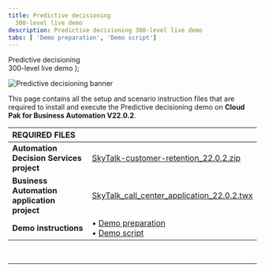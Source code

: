 ```yaml
---
title: Predictive decisioning
  300-level live demo
description: Predictive decisioning 300-level live demo
tabs: [ 'Demo preparation', 'Demo script']
---
```


  <span>
    Predictive decisioning <br/> 300-level live demo
  </span> );

![Predictive decisioning banner](./images/Predictive-Decisioning-300-Prep-GitHub-banner-12-15-21.jpg)

<span id="top"></span>

This page contains all the setup and scenario instruction files that are required to install and execute the Predictive decisioning demo on **Cloud Pak for Business Automation V22.0.2**.

| REQUIRED FILES | |
| :---         | :--- |
| **Automation Decision Services project** | <a href="./SkyTalk-customer-retention_22.0.2.zip" target="_blank" rel="noreferrer">SkyTalk-customer-retention_22.0.2.zip</a> |
| **Business Automation application project** | <a href="./SkyTalk_call_center_application_22.0.2.twx" target="_blank" rel="noreferrer">SkyTalk_call_center_application_22.0.2.twx</a> |
| **Demo instructions** | • <a href="https://ibm.box.com/s/l1wvyudhlq0kbhqtpgpaq5a9c7363a3x" target="_blank" rel="noreferrer">Demo preparation</a> <br/> • <a href="https://ibm.box.com/s/f4ex7bepm6k2xuih4idoxpdxl8ksba0z" target="_blank" rel="noreferrer">Demo script</a> |

<br/>

***